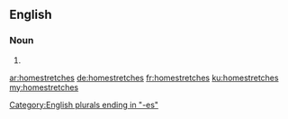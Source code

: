 {{also|home stretches}}
==English==

===Noun===
{{head|en|noun plural form}}

# {{plural of|homestretch|lang=en}}

[[Category:English plurals ending in "-es"]]

[[ar:homestretches]]
[[de:homestretches]]
[[fr:homestretches]]
[[ku:homestretches]]
[[my:homestretches]]